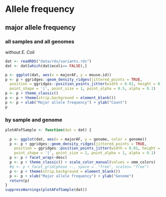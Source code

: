 # Allele frequency {#Allele_frequency}

## major allele frequency 

### all samples and all genomes

without _E. Coli_

```r
dat <- readRDS("data/rds/variants.rds")
dat <- dat[which(dat$ecoli== FALSE),]
```

```r
p <- ggplot(dat, aes(x = majorAF, y = mouse.id))
p <- p + ggridges::geom_density_ridges(jittered_points = TRUE,
  position = ggridges::position_points_jitter(width = 0.01, height = 0),
  point_shape = '|', point_size = 1, point_alpha = 0.5, alpha = 0.1)
p <- p + theme_classic() 
p <- p + theme(strip.background = element_blank()) 
p <- p + xlab("Major allele frequency") + ylab("Count") 
p
```

### by sample and genome

```r
plotAFofSample <- function(dat = dat) {
 
  p <- ggplot(dat, aes(x = majorAF, y = genome, color = genome))
  p <- p + ggridges::geom_density_ridges(jittered_points = TRUE,
    position = ggridges::position_points_jitter(width = 0.01, height = 0),
    point_shape = '|', point_size = 2, point_alpha = 1, alpha = 0.1)
  p <- p + facet_wrap(~desc)
  p <- p + theme_classic() + scale_color_manual(values = omm_colors)
  #p <- p + facet_grid(phase ~., space =  "free", scales= "free")
  p <- p + theme(strip.background = element_blank()) 
  p <- p + xlab("Major allele frequency") + ylab("Genome") 
  return(p)
}
suppressWarnings(plotAFofSample(dat))
```
